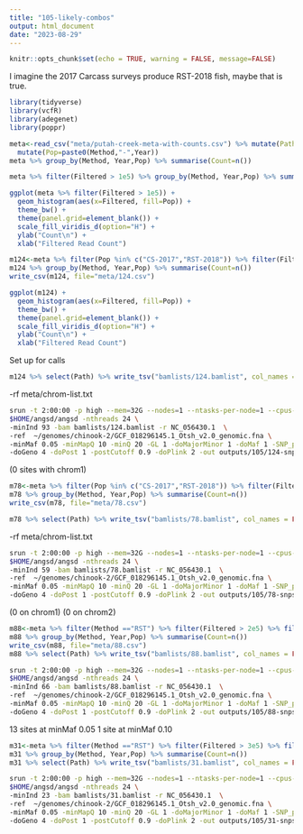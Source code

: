 ```yaml
---
title: "105-likely-combos"
output: html_document
date: "2023-08-29"
---
```


```r
knitr::opts_chunk$set(echo = TRUE, warning = FALSE, message=FALSE)
```

I imagine the 2017 Carcass surveys produce RST-2018 fish, maybe that is true. 

```r
library(tidyverse)
library(vcfR)
library(adegenet)
library(poppr)
```


```r
meta<-read_csv("meta/putah-creek-meta-with-counts.csv") %>% mutate(Path=paste0("data/split/",SampleName,".sort.flt.bam")) %>%
  mutate(Pop=paste0(Method,"-",Year))
meta %>% group_by(Method, Year,Pop) %>% summarise(Count=n())
```

```r
meta %>% filter(Filtered > 1e5) %>% group_by(Method, Year,Pop) %>% summarise(Count=n())
```

```r
ggplot(meta %>% filter(Filtered > 1e5)) +
  geom_histogram(aes(x=Filtered, fill=Pop)) +
  theme_bw() +
  theme(panel.grid=element_blank()) +
  scale_fill_viridis_d(option="H") +
  ylab("Count\n") +
  xlab("Filtered Read Count")
```

```r
m124<-meta %>% filter(Pop %in% c("CS-2017","RST-2018")) %>% filter(Filtered > 1e5)
m124 %>% group_by(Method, Year,Pop) %>% summarise(Count=n())
write_csv(m124, file="meta/124.csv")
```


```r
ggplot(m124) +
  geom_histogram(aes(x=Filtered, fill=Pop)) +
  theme_bw() +
  theme(panel.grid=element_blank()) +
  scale_fill_viridis_d(option="H") +
  ylab("Count\n") +
  xlab("Filtered Read Count")
```


Set up for calls 
```r
m124 %>% select(Path) %>% write_tsv("bamlists/124.bamlist", col_names = FALSE)
```
-rf meta/chrom-list.txt

```sh
srun -t 2:00:00 -p high --mem=32G --nodes=1 --ntasks-per-node=1 --cpus-per-task=12  \
$HOME/angsd/angsd -nthreads 24 \
-minInd 93 -bam bamlists/124.bamlist -r NC_056430.1  \
-ref  ~/genomes/chinook-2/GCF_018296145.1_Otsh_v2.0_genomic.fna \
-minMaf 0.05 -minMapQ 10 -minQ 20 -GL 1 -doMajorMinor 1 -doMaf 1 -SNP_pval 1e-6 \
-doGeno 4 -doPost 1 -postCutoff 0.9 -doPlink 2 -out outputs/105/124-snps-75 > outputs/105/124-snps-75.out 2> outputs/105/124-snps-75.err &
```

(0 sites with  chrom1)


```r
m78<-meta %>% filter(Pop %in% c("CS-2017","RST-2018")) %>% filter(Filtered > 1.5e5)
m78 %>% group_by(Method, Year,Pop) %>% summarise(Count=n())
write_csv(m78, file="meta/78.csv")
```


```r
m78 %>% select(Path) %>% write_tsv("bamlists/78.bamlist", col_names = FALSE)
```
-rf meta/chrom-list.txt

```sh
srun -t 2:00:00 -p high --mem=32G --nodes=1 --ntasks-per-node=1 --cpus-per-task=12  \
$HOME/angsd/angsd -nthreads 24 \
-minInd 59 -bam bamlists/78.bamlist -r NC_056430.1  \
-ref  ~/genomes/chinook-2/GCF_018296145.1_Otsh_v2.0_genomic.fna \
-minMaf 0.05 -minMapQ 10 -minQ 20 -GL 1 -doMajorMinor 1 -doMaf 1 -SNP_pval 1e-6 \
-doGeno 4 -doPost 1 -postCutoff 0.9 -doPlink 2 -out outputs/105/78-snps-75 > outputs/105/78-snps-75.out 2> outputs/105/78-snps-75.err &
```

(0 on chrom1)
(0 on chrom2)

```r
m88<-meta %>% filter(Method =="RST") %>% filter(Filtered > 2e5) %>% filter(Filtered < 5e5)
m88 %>% group_by(Method, Year,Pop) %>% summarise(Count=n())
write_csv(m88, file="meta/88.csv")
m88 %>% select(Path) %>% write_tsv("bamlists/88.bamlist", col_names = FALSE)

```

```sh
srun -t 2:00:00 -p high --mem=32G --nodes=1 --ntasks-per-node=1 --cpus-per-task=12  \
$HOME/angsd/angsd -nthreads 24 \
-minInd 66 -bam bamlists/88.bamlist -r NC_056430.1  \
-ref  ~/genomes/chinook-2/GCF_018296145.1_Otsh_v2.0_genomic.fna \
-minMaf 0.05 -minMapQ 10 -minQ 20 -GL 1 -doMajorMinor 1 -doMaf 1 -SNP_pval 1e-6 \
-doGeno 4 -doPost 1 -postCutoff 0.9 -doPlink 2 -out outputs/105/88-snps-75 > outputs/105/88-snps-75.out 2> outputs/105/88-snps-75.err &
```

13 sites at minMaf 0.05
1 site at minMaf 0.10

```r
m31<-meta %>% filter(Method =="RST") %>% filter(Filtered > 3e5) %>% filter(Filtered < 5e5)
m31 %>% group_by(Method, Year,Pop) %>% summarise(Count=n())
m31 %>% select(Path) %>% write_tsv("bamlists/31.bamlist", col_names = FALSE)

```

```sh
srun -t 2:00:00 -p high --mem=32G --nodes=1 --ntasks-per-node=1 --cpus-per-task=12  \
$HOME/angsd/angsd -nthreads 24 \
-minInd 23 -bam bamlists/31.bamlist -r NC_056430.1  \
-ref  ~/genomes/chinook-2/GCF_018296145.1_Otsh_v2.0_genomic.fna \
-minMaf 0.05 -minMapQ 10 -minQ 20 -GL 1 -doMajorMinor 1 -doMaf 1 -SNP_pval 1e-6 \
-doGeno 4 -doPost 1 -postCutoff 0.9 -doPlink 2 -out outputs/105/31-snps-75 > outputs/105/31-snps-75.out 2> outputs/105/31-snps-75.err &
```